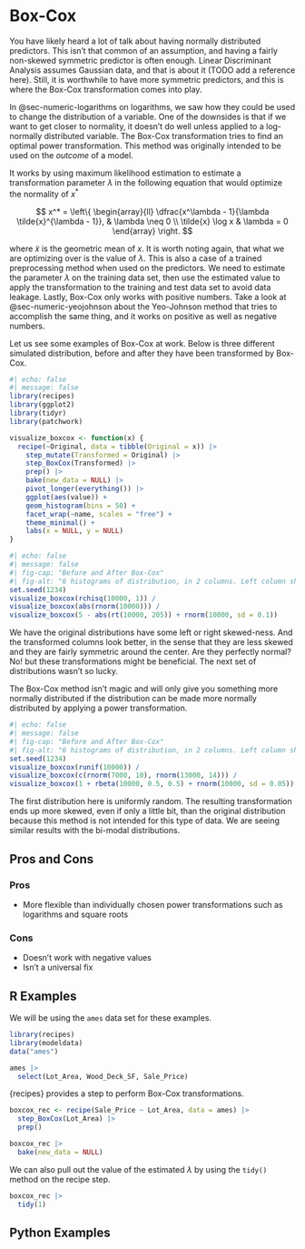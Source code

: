 # Box-Cox {#sec-numeric-boxcox}

You have likely heard a lot of talk about having normally distributed predictors. This isn't that common of an assumption, and having a fairly non-skewed symmetric predictor is often enough. Linear Discriminant Analysis assumes Gaussian data, and that is about it (TODO add a reference here). Still, it is worthwhile to have more symmetric predictors, and this is where the Box-Cox transformation comes into play.

In @sec-numeric-logarithms on logarithms, we saw how they could be used to change the distribution of a variable. One of the downsides is that if we want to get closer to normality, it doesn't do well unless applied to a log-normally distributed variable. The Box-Cox transformation tries to find an optimal power transformation. This method was originally intended to be used on the *outcome* of a model.

It works by using maximum likelihood estimation to estimate a transformation parameter $\lambda$ in the following equation that would optimize the normality of $x^*$

$$
x^* = \left\{
    \begin{array}{ll}
      \dfrac{x^\lambda - 1}{\lambda \tilde{x}^{\lambda - 1}}, & \lambda \neq 0 \\
      \tilde{x} \log x & \lambda = 0
    \end{array}
  \right.
$$

where $\tilde{x}$ is the geometric mean of $x$. It is worth noting again, that what we are optimizing over is the value of $\lambda$. This is also a case of a trained preprocessing method when used on the predictors. We need to estimate the parameter $\lambda$ on the training data set, then use the estimated value to apply the transformation to the training and test data set to avoid data leakage. Lastly, Box-Cox only works with positive numbers. Take a look at @sec-numeric-yeojohnson about the Yeo-Johnson method that tries to accomplish the same thing, and it works on positive as well as negative numbers.

Let us see some examples of Box-Cox at work. Below is three different simulated distribution, before and after they have been transformed by Box-Cox.

```r
#| echo: false
#| message: false
library(recipes)
library(ggplot2)
library(tidyr)
library(patchwork)

visualize_boxcox <- function(x) {
  recipe(~Original, data = tibble(Original = x)) |>
    step_mutate(Transformed = Original) |>
    step_BoxCox(Transformed) |>
    prep() |>
    bake(new_data = NULL) |>
    pivot_longer(everything()) |>
    ggplot(aes(value)) +
    geom_histogram(bins = 50) +
    facet_wrap(~name, scales = "free") +
    theme_minimal() +
    labs(x = NULL, y = NULL)
}
```

```r
#| echo: false
#| message: false
#| fig-cap: "Before and After Box-Cox"
#| fig-alt: "6 histograms of distribution, in 2 columns. Left column shows unaltered distributions. Right column shows distribution of the Box-Cox transformation of the left column. Right column are mostly normally distributed."
set.seed(1234)
visualize_boxcox(rchisq(10000, 1)) /
visualize_boxcox(abs(rnorm(10000))) /
visualize_boxcox(5 - abs(rt(10000, 205)) + rnorm(10000, sd = 0.1))
```

We have the original distributions have some left or right skewed-ness. And the transformed columns look better, in the sense that they are less skewed and they are fairly symmetric around the center. Are they perfectly normal? No! but these transformations might be beneficial. The next set of distributions wasn't so lucky.

The Box-Cox method isn't magic and will only give you something more normally distributed if the distribution can be made more normally distributed by applying a power transformation.

```r
#| echo: false
#| message: false
#| fig-cap: "Before and After Box-Cox"
#| fig-alt: "6 histograms of distribution, in 2 columns. Left column shows unaltered distributions. Right column shows distribution of the Box-Cox transformation of the left column. Right column have not benefitted from the Box-Cox transformation"
set.seed(1234)
visualize_boxcox(runif(10000)) /
visualize_boxcox(c(rnorm(7000, 10), rnorm(13000, 14))) /
visualize_boxcox(1 + rbeta(10000, 0.5, 0.5) + rnorm(10000, sd = 0.05))
```

The first distribution here is uniformly random. The resulting transformation ends up more skewed, even if only a little bit, than the original distribution because this method is not intended for this type of data. We are seeing similar results with the bi-modal distributions.

## Pros and Cons

### Pros

-   More flexible than individually chosen power transformations such as logarithms and square roots

### Cons

-   Doesn't work with negative values
-   Isn't a universal fix

## R Examples

We will be using the `ames` data set for these examples.

```r
library(recipes)
library(modeldata)
data("ames")

ames |>
  select(Lot_Area, Wood_Deck_SF, Sale_Price)
```

{recipes} provides a step to perform Box-Cox transformations.

```r
boxcox_rec <- recipe(Sale_Price ~ Lot_Area, data = ames) |>
  step_BoxCox(Lot_Area) |>
  prep()

boxcox_rec |>
  bake(new_data = NULL)
```

We can also pull out the value of the estimated $\lambda$ by using the `tidy()` method on the recipe step.

```r
boxcox_rec |>
  tidy(1)
```

## Python Examples
